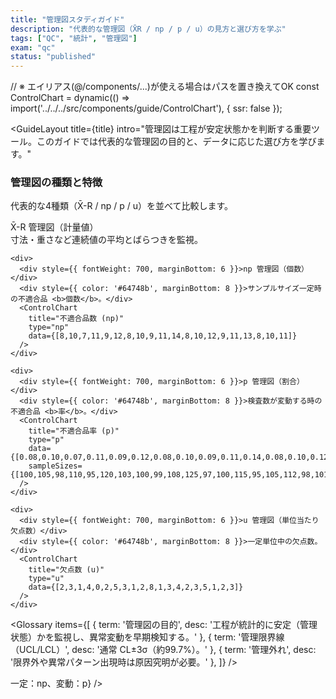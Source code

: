 ```yaml
---
title: "管理図スタディガイド"
description: "代表的な管理図（X̄R / np / p / u）の見方と選び方を学ぶ"
tags: ["QC", "統計", "管理図"]
exam: "qc"
status: "published"
---
```


// ※ エイリアス(@/components/...)が使える場合はパスを置き換えてOK
const ControlChart = dynamic(() => import('../../../src/components/guide/ControlChart'), { ssr: false });


<GuideLayout
  title={title}
  intro="管理図は工程が安定状態かを判断する重要ツール。このガイドでは代表的な管理図の目的と、データに応じた選び方を学びます。"
>

<section style={{ marginBottom: 24 }}>
  <h3 style={{ fontSize: 20, fontWeight: 800, textAlign: 'center', margin: '0 0 12px' }}>
    管理図の種類と特徴
  </h3>
  <p style={{ maxWidth: 760, margin: '0 auto 12px', color: '#64748b' }}>
    代表的な4種類（X̄-R / np / p / u）を並べて比較します。
  </p>

  <div style={{ display: 'grid', gridTemplateColumns: 'repeat(auto-fit, minmax(320px, 1fr))', gap: 16 }}>
    <div>
      <div style={{ fontWeight: 700, marginBottom: 6 }}>X̄-R 管理図（計量値）</div>
      <div style={{ color: '#64748b', marginBottom: 8 }}>寸法・重さなど連続値の平均とばらつきを監視。</div>
      <ControlChart
        title="X値"
        type="x"
        data={[10.1,10.2,9.9,10.3,9.8,10.0,10.4,10.1,9.9,10.2,10.5,9.7,10.0,10.3,9.9,10.1,10.6,9.8,10.2,10.0]}
      />
    </div>

    <div>
      <div style={{ fontWeight: 700, marginBottom: 6 }}>np 管理図（個数）</div>
      <div style={{ color: '#64748b', marginBottom: 8 }}>サンプルサイズ一定時の不適合品 <b>個数</b>。</div>
      <ControlChart
        title="不適合品数 (np)"
        type="np"
        data={[8,10,7,11,9,12,8,10,9,11,14,8,10,12,9,11,13,8,10,11]}
      />
    </div>

    <div>
      <div style={{ fontWeight: 700, marginBottom: 6 }}>p 管理図（割合）</div>
      <div style={{ color: '#64748b', marginBottom: 8 }}>検査数が変動する時の不適合品 <b>率</b>。</div>
      <ControlChart
        title="不適合品率 (p)"
        type="p"
        data={[0.08,0.10,0.07,0.11,0.09,0.12,0.08,0.10,0.09,0.11,0.14,0.08,0.10,0.12,0.09,0.11,0.13,0.08,0.10,0.11]}
        sampleSizes={[100,105,98,110,95,120,103,100,99,108,125,97,100,115,95,105,112,98,101,104]}
      />
    </div>

    <div>
      <div style={{ fontWeight: 700, marginBottom: 6 }}>u 管理図（単位当たり欠点数）</div>
      <div style={{ color: '#64748b', marginBottom: 8 }}>一定単位中の欠点数。</div>
      <ControlChart
        title="欠点数 (u)"
        type="u"
        data={[2,3,1,4,0,2,5,3,1,2,8,1,3,4,2,3,5,1,2,3]}
      />
    </div>
  </div>
</section>

<Glossary items={[
  { term: '管理図の目的', desc: '工程が統計的に安定（管理状態）かを監視し、異常変動を早期検知する。' },
  { term: '管理限界線（UCL/LCL）', desc: '通常 CL±3σ（約99.7%）。' },
  { term: '管理外れ', desc: '限界外や異常パターン出現時は原因究明が必要。' },
]} />

<section style={{ maxWidth: 760, margin: '0 auto', display: 'grid', gap: 12 }}>
  <QA q="点が管理限界外に出たら正常？異常？" a="異常（特殊原因の可能性が高い）。" />
  <QA q="検査数が一定／変動で使う図は？" a={<div>一定：np、変動：p</div>} />
  <QA q="X̄-Rが向くのは？" a="寸法・重さなどの連続値の平均とばらつき。" />
</section>

</GuideLayout>
